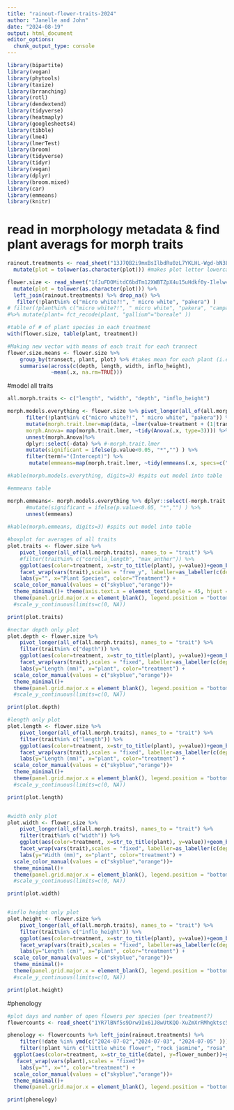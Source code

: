 ```yaml
---
title: "rainout-flower-traits-2024"
author: "Janelle and John"
date: "2024-08-19"
output: html_document
editor_options: 
  chunk_output_type: console
---
```


```r
library(bipartite)
library(vegan)
library(phytools)
library(taxize)
library(brranching)
library(rotl)
library(dendextend)
library(tidyverse)
library(heatmaply)
library(googlesheets4)
library(tibble)
library(lme4)
library(lmerTest)
library(broom)
library(tidyverse)
library(tidyr)
library(vegan)
library(dplyr)
library(broom.mixed)
library(car)
library(emmeans)
library(knitr)
```

# read in morphology metadata & find plant averags for morph traits
```r
rainout.treatments <- read_sheet("13J7QB2i9mxBsIlbdRu0zL7YKLHL-Wgd-bN3LngkiZww")%>% 
  mutate(plot = tolower(as.character(plot))) #makes plot letter lowercase

flower.size <- read_sheet("1fJuFDOMitdC6bdTm12XWBTZpX4u15uHdkf0y-Ilelw4") %>% 
  mutate(plot = tolower(as.character(plot))) %>% 
  left_join(rainout.treatments) %>% drop_na() %>% 
   filter(!plant%in% c("micro white?!", " micro white", "pakera") )
# filter(!plant%in% c("micro white?!", " micro white", "pakera", "campanula", "collomia", "sedum", "subalpinium") )
#%>% mutate(plant= fct_recode(plant, "gallium"="boreale" ))

#table of # of plant species in each treatment
with(flower.size, table(plant, treatment))

#Making new vector with means of each trait for each transect
flower.size.means <- flower.size %>%
    group_by(transect, plant, plot) %>% #takes mean for each plant (i.e. agg 1)
    summarise(across(c(depth, length, width, inflo_height),
              ~mean(.x, na.rm=TRUE))) 


```

#model all traits
```r
all.morph.traits <- c("length", "width", "depth", "inflo_height")

morph.models.everything <- flower.size %>% pivot_longer(all_of(all.morph.traits), names_to = "trait") %>% group_by(trait,plant) %>% nest() %>% 
      filter(!plant%in% c("micro white?!", " micro white", "pakera")) %>% 
      mutate(morph.trait.lmer=map(data, ~lmer(value~treatment + (1|transect), data=.x)), 
      morph.Anova= map(morph.trait.lmer, ~tidy(Anova(.x, type=3)))) %>%          
      unnest(morph.Anova)%>%
      dplyr::select(-data) %>% #-morph.trait.lmer
      mutate(significant = ifelse(p.value<0.05, "*","") ) %>% 
      filter(term!="(Intercept)") %>% 
       mutate(emmeans=map(morph.trait.lmer, ~tidy(emmeans(.x, specs=c("treatment") )) %>% select(-p.value)))

#kable(morph.models.everything, digits=3) #spits out model into table

#emmeans table 

morph.emmeans<- morph.models.everything %>% dplyr::select(-morph.trait.lmer, -term, -statistic, -df ) %>% 
      #mutate(significant = ifelse(p.value<0.05, "*","") ) %>% 
      unnest(emmeans)  
    
#kable(morph.emmeans, digits=3) #spits out model into table

#boxplot for averages of all traits
plot.traits <- flower.size %>% 
    pivot_longer(all_of(all.morph.traits), names_to = "trait") %>% 
    #filter(trait%in% c("corolla_length", "max_anther")) %>% 
    ggplot(aes(color=treatment, x=str_to_title(plant), y=value))+geom_boxplot()+
    facet_wrap(vars(trait),scales = "free_y", labeller=as_labeller(c(depth="Nectar Depth", length= "Flower Length", width="Flower Width", inflo_height="Inflorescence Height")))+
    labs(y="", x="Plant Species", color="Treatment") +
  scale_color_manual(values = c("skyblue","orange"))+
  theme_minimal()+ theme(axis.text.x = element_text(angle = 45, hjust = 1))+
  theme(panel.grid.major.x = element_blank(), legend.position = "bottom")
  #scale_y_continuous(limits=c(0, NA))

print(plot.traits)

#nectar depth only plot
plot.depth <- flower.size %>% 
    pivot_longer(all_of(all.morph.traits), names_to = "trait") %>% 
    filter(trait%in% c("depth")) %>% 
    ggplot(aes(color=treatment, x=str_to_title(plant), y=value))+geom_boxplot()+
    facet_wrap(vars(trait),scales = "fixed", labeller=as_labeller(c(depth="Nectar Depth", length= "length", width="width", inflo_height="Info Height")))+
    labs(y="Length (mm)", x="plant", color="treatment") +
  scale_color_manual(values = c("skyblue","orange"))+
  theme_minimal()+
  theme(panel.grid.major.x = element_blank(), legend.position = "bottom")
  #scale_y_continuous(limits=c(0, NA))

print(plot.depth)

#length only plot
plot.length <- flower.size %>% 
    pivot_longer(all_of(all.morph.traits), names_to = "trait") %>% 
    filter(trait%in% c("length")) %>% 
    ggplot(aes(color=treatment, x=str_to_title(plant), y=value))+geom_boxplot()+
    facet_wrap(vars(trait),scales = "fixed", labeller=as_labeller(c(depth="Nectar Depth", length= "length", width="width", inflo_height="Info Height")))+
    labs(y="Length (mm)", x="plant", color="treatment") +
  scale_color_manual(values = c("skyblue","orange"))+
  theme_minimal()+
  theme(panel.grid.major.x = element_blank(), legend.position = "bottom")
  #scale_y_continuous(limits=c(0, NA))

print(plot.length)


#width only plot
plot.width <- flower.size %>% 
    pivot_longer(all_of(all.morph.traits), names_to = "trait") %>% 
    filter(trait%in% c("width")) %>% 
    ggplot(aes(color=treatment, x=str_to_title(plant), y=value))+geom_boxplot()+
    facet_wrap(vars(trait),scales = "fixed", labeller=as_labeller(c(depth="Nectar Depth", length= "length", width="width", inflo_height="Info Height")))+
    labs(y="Width (mm)", x="plant", color="treatment") +
  scale_color_manual(values = c("skyblue","orange"))+
  theme_minimal()+
  theme(panel.grid.major.x = element_blank(), legend.position = "bottom")
  #scale_y_continuous(limits=c(0, NA))

print(plot.width)


#inflo height only plot
plot.height <- flower.size %>% 
    pivot_longer(all_of(all.morph.traits), names_to = "trait") %>% 
    filter(trait%in% c("inflo_height")) %>% 
    ggplot(aes(color=treatment, x=str_to_title(plant), y=value))+geom_boxplot()+
    facet_wrap(vars(trait),scales = "fixed", labeller=as_labeller(c(depth="Nectar Depth", length= "length", width="width", inflo_height="Info Height")))+
    labs(y="Length (cm)", x="plant", color="treatment") +
  scale_color_manual(values = c("skyblue","orange"))+
  theme_minimal()+
  theme(panel.grid.major.x = element_blank(), legend.position = "bottom")
  #scale_y_continuous(limits=c(0, NA))

print(plot.height)
```

#phenology
```r

#plot days and number of open flowers per species (per treatment?)
flowercounts <- read_sheet("1YR7lBNf5s9Drw9Ix61J8wUtKQO-XuZmXrRMhgktsc5k")

phenology <- flowercounts %>% left_join(rainout.treatments) %>% 
    filter(!date %in% ymd(c("2024-07-02","2024-07-03", "2024-07-05" ))) %>% 
    filter(!plant %in% c("little white flower", "rock jasmine", "rosa", "agoseris aurantiaca")) %>% 
  ggplot(aes(color=treatment, x=str_to_title(date), y=flower_number))+geom_boxplot()+
   facet_wrap(vars(plant),scales = "fixed")+
    labs(y="", x="", color="treatment") +
  scale_color_manual(values = c("skyblue","orange"))+
  theme_minimal()+
  theme(panel.grid.major.x = element_blank(), legend.position = "bottom")

print(phenology)

```

